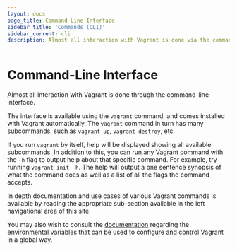 ```yaml
---
layout: docs
page_title: Command-Line Interface
sidebar_title: 'Commands (CLI)'
sidebar_current: cli
description: Almost all interaction with Vagrant is done via the command-line interface.
---
```


# Command-Line Interface

Almost all interaction with Vagrant is done through the command-line
interface.

The interface is available using the `vagrant` command, and comes installed
with Vagrant automatically. The `vagrant` command in turn has many subcommands,
such as `vagrant up`, `vagrant destroy`, etc.

If you run `vagrant` by itself, help will be displayed showing all available
subcommands. In addition to this, you can run any Vagrant command with the
`-h` flag to output help about that specific command. For example, try
running `vagrant init -h`. The help will output a one sentence synopsis of
what the command does as well as a list of all the flags the command
accepts.

In depth documentation and use cases of various Vagrant commands is
available by reading the appropriate sub-section available in the left
navigational area of this site.

You may also wish to consult the
[documentation](/docs/other/environmental-variables) regarding the
environmental variables that can be used to configure and control
Vagrant in a global way.

